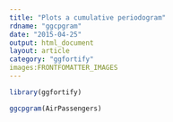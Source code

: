 ```yaml
---
title: "Plots a cumulative periodogram"
rdname: "ggcpgram"
date: "2015-04-25"
output: html_document
layout: article
category: "ggfortify"
images:FRONTFOMATTER_IMAGES
---
```


```r
library(ggfortify)
```

```r
ggcpgram(AirPassengers)



```
